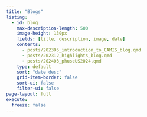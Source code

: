 ```yaml
---
title: "Blogs"
listing:
  - id: blog
    max-description-length: 500
    image-height: 130px
    fields: [title, description, image, date]
    contents: 
      - posts/202305_introduction_to_CAMIS_blog.qmd
      - posts/202312_highlights_blog.qmd
      - posts/202403_phuseUS2024.qmd
    type: default
    sort: "date desc"
    grid-item-border: false
    sort-ui: false
    filter-ui: false
page-layout: full
execute: 
  freeze: false
---
```


::: {#blog}
:::
